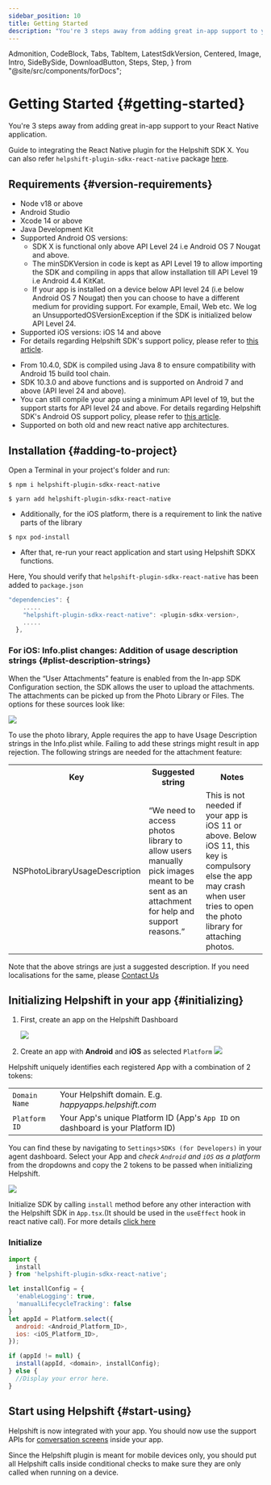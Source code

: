 ```yaml
---
sidebar_position: 10
title: Getting Started
description: "You're 3 steps away from adding great in-app support to your React native application."
---
```


  Admonition,
  CodeBlock,
  Tabs,
  TabItem,
  LatestSdkVersion,
  Centered,
  Image,
  Intro,
  SideBySide,
  DownloadButton,
  Steps,
  Step,
} from "@site/src/components/forDocs";

# Getting Started {#getting-started}

<Intro>

You're 3 steps away from adding great in-app support to your React Native application.

</Intro>

Guide to integrating the React Native plugin for the Helpshift SDK X. You can also refer `helpshift-plugin-sdkx-react-native` package [here](https://www.npmjs.com/package/helpshift-plugin-sdkx-react-native).

## Requirements {#version-requirements}

- Node v18 or above
- Android Studio
- Xcode 14 or above
- Java Development Kit
- Supported Android OS versions:
  - SDK X is functional only above API Level 24 i.e Android OS 7 Nougat and above.
  - The minSDKVersion in code is kept as API Level 19 to allow importing the SDK and compiling in apps that allow installation till API Level 19 i.e Android 4.4 KitKat.
  - If your app is installed on a device below API level 24 (i.e below Android OS 7 Nougat) then you can choose to have a different medium for providing support. For example, Email, Web etc. We log an UnsupportedOSVersionException if the SDK is initialized below API Level 24.
- Supported iOS versions: iOS 14 and above
- For details regarding Helpshift SDK's support policy, please refer to [this article](https://support.helpshift.com/hc/en/13-helpshift-technical-support/faq/1217-sdk-x-os-technical-support-policy/).

<Admonition type="info" title="Note">

- From 10.4.0, SDK is compiled using Java 8 to ensure compatibility with Android 15 build tool chain.
- SDK 10.3.0 and above functions and is supported on Android 7 and above (API level 24 and above).
- You can still compile your app using a minimum API level of 19, but the support starts for API level 24 and above.
  For details regarding Helpshift SDK's Android OS support policy, please refer to [this article](https://support.helpshift.com/hc/en/13-helpshift-technical-support/faq/1217-sdk-x-os-technical-support-policy/).
- Supported on both old and new react native app architectures.

</Admonition>

## Installation {#adding-to-project}

Open a Terminal in your project's folder and run:

<Tabs groupId="js-package-manager">

<TabItem value="npm" label="npm">

```npm
$ npm i helpshift-plugin-sdkx-react-native
```

</TabItem>
<TabItem value="yarn" label="yarn">

```yarn
$ yarn add helpshift-plugin-sdkx-react-native
```

</TabItem>

</Tabs>

- Additionally, for the iOS platform, there is a requirement to link the native parts of the library

`$ npx pod-install`

- After that, re-run your react application and start using Helpshift SDKX functions.

<Admonition type="info" title="Note">

Here, You should verify that `helpshift-plugin-sdkx-react-native` has been added to `package.json`

```javascript
"dependencies": {
    .....
    "helpshift-plugin-sdkx-react-native": <plugin-sdkx-version>,
    .....
  },
```

</Admonition>

### For iOS: Info.plist changes: Addition of usage description strings {#plist-description-strings}

When the “User Attachments” feature is enabled from the In-app SDK Configuration section, the SDK allows the user to upload the attachments. The attachments can be picked up from the Photo Library or Files. The options for these sources look like:

<Image
  src="/static/books/react-native/attachment_picker_ios.png"
  width="half"
/>

To use the photo library, Apple requires the app to have Usage Description strings in the Info.plist while. Failing to add these strings might result in app rejection. The following strings are needed for the attachment feature:

<table>
  <tr>
    <th>Key</th>
    <th>Suggested string</th>
    <th>Notes</th>
  </tr>
  <tr>
    <td>NSPhotoLibraryUsageDescription</td>
    <td>
      “We need to access photos library to allow users manually pick images
      meant to be sent as an attachment for help and support reasons.”
    </td>
    <td>
      This is not needed if your app is iOS 11 or above. Below iOS 11, this key
      is compulsory else the app may crash when user tries to open the photo
      library for attaching photos.
    </td>
  </tr>
</table>

Note that the above strings are just a suggested description. If you need localisations for the same, please [Contact Us](https://support.helpshift.com/hc/en/13-helpshift-technical-support/contact-us/?p=all&contact=1)

## Initializing Helpshift in your app {#initializing}

1. First, create an app on the Helpshift Dashboard

   <Image src="/static/books/helpshiftx/add_app.png" width="full" />

2. Create an app with **Android** and **iOS** as selected `Platform`
   <Image
     src="/static/books/helpshiftx/create_app_with_android_platform.png"
     width="full"
   />

Helpshift uniquely identifies each registered App with a combination of 2 tokens:

<div className=" compact">

|                          |                                                                                            |
| ------------------------ | ------------------------------------------------------------------------------------------ |
| <code>Domain Name</code> | Your Helpshift domain. E.g. _happyapps.helpshift.com_                                      |
| <code>Platform ID</code> | Your App's unique Platform ID (App's <code>App ID</code> on dashboard is your Platform ID) |

</div>

You can find these by navigating to `Settings`>`SDKs (for Developers)` in your agent dashboard.
Select your App and _check `Android` and `iOS` as a platform_ from the dropdowns and copy
the 2 tokens to be passed when initializing Helpshift.

<Image src="/static/books/helpshiftx/copy_install_keys.png" width="full" />

Initialize SDK by calling `install` method before any other interaction with the Helpshift SDK in `App.tsx`.(It should be used in the `useEffect` hook in react native call). For more details [click here](/sdkx-react-native/sdk-configuration)

### Initialize

```javascript
import {
  install
} from 'helpshift-plugin-sdkx-react-native';

let installConfig = {
  'enableLogging': true,
  'manualLifecycleTracking': false
}
let appId = Platform.select({
  android: <Android_Platform_ID>,
  ios: <iOS_Platform_ID>,
});

if (appId != null) {
  install(appId, <domain>, installConfig);
} else {
  //Display your error here.
}
```

## Start using Helpshift {#start-using}

Helpshift is now integrated with your app. You should now use the support APIs for [conversation screens](/sdkx-react-native/support-tools#conversation-view) inside your app.

<Admonition type="info" title="Note">

Since the Helpshift plugin is meant for mobile devices only, you should put all Helpshift calls inside conditional checks to make sure they are only called when running on a device.

</Admonition>
